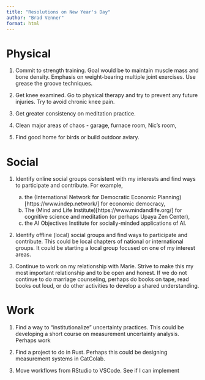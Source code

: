 ```yaml
---
title: "Resolutions on New Year's Day"
author: "Brad Venner"
format: html
---
```


# Physical

1.  Commit to strength training. Goal would be to maintain muscle mass and bone density. Emphasis on weight-bearing multiple joint exercises. Use grease the groove techniques.

2.  Get knee examined. Go to physical therapy and try to prevent any future injuries. Try to avoid chronic knee pain.

3.  Get greater consistency on meditation practice. 

4.  Clean major areas of chaos - garage, furnace room, Nic's room, 

5.  Find good home for birds or build outdoor aviary.

# Social

1.  Identify online social groups consistent with my interests and find ways to participate and contribute. For example, 
    a. the (International Network for Democratic Economic Planning)[https://www.indep.network/] for economic democracy, 
    b. The (Mind and Life Institute)[https://www.mindandlife.org/] for cognitive science and meditation (or perhaps Upaya Zen Center), 
    c. the AI Objectives Institute for socially-minded applications of AI.

2.  Identify offline (local) social groups and find ways to participate and contribute. This could be local chapters of national or international groups. It could be starting a local group focused on one of my interest areas. 

3.  Continue to work on my relationship with Marie. Strive to make this my most important relationship and to be open and honest. If we do not continue to do marriage counseling, perhaps do books on tape, read books out loud, or do other activities to develop a shared understanding.

# Work

1.  Find a way to "institutionalize" uncertainty practices. This could be developing a short course on measurement uncertainty analysis. Perhaps work

2.  Find a project to do in Rust. Perhaps this could be designing measurement systems in CatColab.

3.  Move workflows from RStudio to VSCode. See if I can implement 

